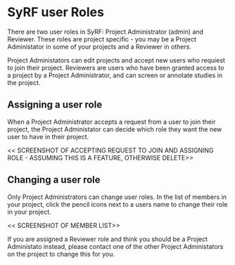 # SyRF user Roles {#roles}

There are two user roles in SyRF: Project Administrator (admin) and Reviewer. These roles are project specific - you may be a Project Administator in some of your projects and a Reviewer in others.

Project Administators can edit projects and accept new users who requiest to join their project. Reviewers are users who have been granted access to a project by a Project Administrator, and can screen or annotate studies in the project.

## Assigning a user role
When a Project Administrator accepts a request from a user to join their project, the Project Administator can decide which role they want the new user to have in their project.

<< SCREENSHOT OF ACCEPTING REQUEST TO JOIN AND ASSIGNING ROLE - ASSUMING THIS IS A FEATURE, OTHERWISE DELETE>>

## Changing a user role
Only Project Administrators can change user roles. In the list of members in your project, click the pencil icons next to a users name to change their role in your project.

<< SCREENSHOT OF MEMBER LIST>>

If you are assigned a Reviewer role and think you should be a Project Administato instead, please contact one of the other Project Administators on the project to change this for you.